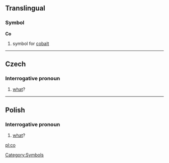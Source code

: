 ==Translingual==
===Symbol===
'''Co'''
#{{chemistry}} symbol for [[cobalt]]
[[Category:Symbols]]
----

==Czech==
===Interrogative pronoun===
#[[what]]?

----
==Polish==
===Interrogative pronoun===
#[[what]]?

[[pl:co]]